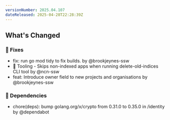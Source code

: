 ```yaml
---
versionNumber: 2025.04.107
dateReleased: 2025-04-28T22:28:39Z
---
```


## What's Changed
### 🔧 Fixes
* fix: run go mod tidy to fix builds. by @brookjeynes-ssw
* 🧱 Tooling - Skips non-indexed apps when running delete-old-indices CLI tool by @ncn-ssw
* feat: Introduce owner field to new projects and organisations by @brookjeynes-ssw
### 👒 Dependencies
* chore(deps): bump golang.org/x/crypto from 0.31.0 to 0.35.0 in /identity by @dependabot
